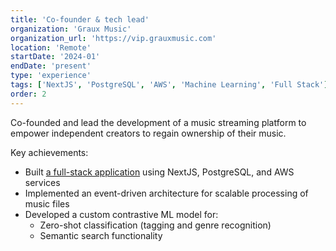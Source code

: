 ```yaml
---
title: 'Co-founder & tech lead'
organization: 'Graux Music'
organization_url: 'https://vip.grauxmusic.com'
location: 'Remote'
startDate: '2024-01'
endDate: 'present'
type: 'experience'
tags: ['NextJS', 'PostgreSQL', 'AWS', 'Machine Learning', 'Full Stack']
order: 2
---
```


Co-founded and lead the development of a music streaming platform to empower independent creators to regain ownership of their music.

Key achievements:

- Built [a full-stack application](https://vip.grauxmusic.com) using NextJS, PostgreSQL, and AWS services
- Implemented an event-driven architecture for scalable processing of music files
- Developed a custom contrastive ML model for:
  - Zero-shot classification (tagging and genre recognition)
  - Semantic search functionality
